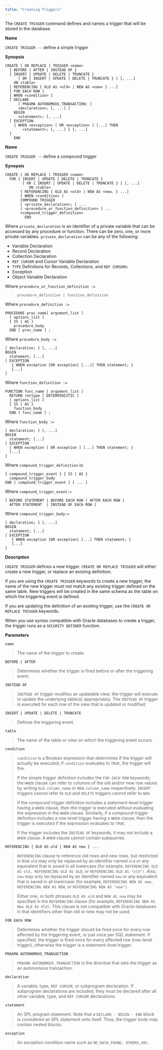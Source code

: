 ```yaml
---
title: "Creating Triggers"
---
```


<div id="creating_triggers" class="registered_link"></div>

The `CREATE TRIGGER` command defines and names a trigger that will be stored in the database.

**Name**

`CREATE TRIGGER --` define a simple trigger

**Synopsis**

```text
CREATE [ OR REPLACE ] TRIGGER <name>
  { BEFORE | AFTER | INSTEAD OF }
  { INSERT | UPDATE | DELETE | TRUNCATE }
      [ OR { INSERT | UPDATE | DELETE | TRUNCATE } ] [, ...]
    ON <table>
  [ REFERENCING { OLD AS <old> | NEW AS <new> } ...]
  [ FOR EACH ROW ]
  [ WHEN <condition> ]
  [ DECLARE
      [ PRAGMA AUTONOMOUS_TRANSACTION; ]
      <declaration>; [, ...] ]
    BEGIN
      <statement>; [, ...]
  [ EXCEPTION
    { WHEN <exception> [ OR <exception> ] [...] THEN
        <statement>; [, ...] } [, ...]
  ]
    END
```

**Name**

`CREATE TRIGGER --` define a compound trigger

**Synopsis**

```text
CREATE [ OR REPLACE ] TRIGGER <name>
  FOR { INSERT | UPDATE | DELETE | TRUNCATE }
        [ OR { INSERT | UPDATE | DELETE | TRUNCATE } ] [, ...]
           ON <table>
       [ REFERENCING { OLD AS <old> | NEW AS <new. } ...]
       [ WHEN <condition> ]
       COMPOUND TRIGGER
       [ <private_declaration>; ] ...
       [ <procedure_or_function_definition> ] ...
       <compound_trigger_definition>
         END
```

Where `private_declaration` is an identifier of a private variable that can be accessed by any procedure or function. There can be zero, one, or more private variables. `private_declaration` can be any of the following:

-   Variable Declaration
-   Record Declaration
-   Collection Declaration
-   `REF CURSOR` and Cursor Variable Declaration
-   `TYPE` Definitions for Records, Collections, and `REF CURSORs`
-   Exception
-   Object Variable Declaration

Where `procedure_or_function_definition :=`

> `procedure_definition | function_definition`

Where `procedure_definition :=`

```text
PROCEDURE proc_name[ argument_list ]
  [ options_list ]
  { IS | AS }
    procedure_body
  END [ proc_name ] ;
```

Where `procedure_body :=`

```text
[ declaration; ] [, ...]
BEGIN
  statement; [...]
[ EXCEPTION
   { WHEN exception [OR exception] [...]] THEN statement; }
   [...]
]
```

Where `function_definition :=`

```text
FUNCTION func_name [ argument_list ]
  RETURN rettype [ DETERMINISTIC ]
  [ options_list ]
  { IS | AS }
    function_body
  END [ func_name ] ;
```

Where `function_body :=`

```text
[ declaration; ] [, ...]
BEGIN
  statement; [...]
[ EXCEPTION
  { WHEN exception [ OR exception ] [...] THEN statement; }
  [...]
]
```

Where `compound_trigger_definition` is:

```text
{ compound_trigger_event } { IS | AS }
  compound_trigger_body
END [ compound_trigger_event ] [ ... ]
```

Where `compound_trigger_event:=`

```text
[ BEFORE STATEMENT | BEFORE EACH ROW | AFTER EACH ROW |
  AFTER STATEMENT  | INSTEAD OF EACH ROW ]
```

Where `compound_trigger_body:=`

```text
[ declaration; ] [, ...]
BEGIN
  statement; [...]
[ EXCEPTION
   { WHEN exception [OR exception] [...] THEN statement; }
   [...]
]
```

**Description**

`CREATE TRIGGER` defines a new trigger. `CREATE OR REPLACE TRIGGER` will either create a new trigger, or replace an existing definition.

If you are using the `CREATE TRIGGER` keywords to create a new trigger, the name of the new trigger must not match any existing trigger defined on the same table. New triggers will be created in the same schema as the table on which the triggering event is defined.

If you are updating the definition of an existing trigger, use the `CREATE OR REPLACE TRIGGER` keywords.

When you use syntax compatible with Oracle databases to create a trigger, the trigger runs as a `SECURITY DEFINER` function.

**Parameters**

`name`

> The name of the trigger to create.

`BEFORE | AFTER`

> Determines whether the trigger is fired before or after the triggering event.

`INSTEAD OF`

> `INSTEAD OF` trigger modifies an updatable view; the trigger will execute to update the underlying table(s) appropriately. The `INSTEAD OF` trigger is executed for each row of the view that is updated or modified.

`INSERT | UPDATE | DELETE | TRUNCATE`

> Defines the triggering event.

`table`

> The name of the table or view on which the triggering event occurs.

`condition`

> `condition` is a Boolean expression that determines if the trigger will actually be executed; if `condition` evaluates to `TRUE`, the trigger will fire.
>
> If the simple trigger definition includes the `FOR EACH ROW` keywords, the `WHEN` clause can refer to columns of the old and/or new row values by writing `OLD.column_name` or `NEW.column_name` respectively. `INSERT` triggers cannot refer to `OLD` and `DELETE` triggers cannot refer to `NEW`.
>
> If the compound trigger definition includes a statement-level trigger having a `WHEN` clause, then the trigger is executed without evaluating the expression in the `WHEN` clause. Similarly, if a compound trigger definition includes a row-level trigger having a `WHEN` clause, then the trigger is executed if the expression evaluates to `TRUE`.
>
> If the trigger includes the `INSTEAD OF` keywords, it may not include a `WHEN` clause. A `WHEN` clause cannot contain subqueries.

`REFERENCING { OLD AS old | NEW AS new } ...`

> `REFERENCING` clause to reference old rows and new rows, but restricted in that `old` may only be replaced by an identifier named `old` or any equivalent that is saved in all lowercase (for example, `REFERENCING OLD AS old, REFERENCING OLD AS OLD`, or `REFERENCING OLD AS "old")`. Also, `new` may only be replaced by an identifier named `new` or any equivalent that is saved in all lowercase (for example, `REFERENCING NEW AS new, REFERENCING NEW AS NEW`, or `REFERENCING NEW AS "new")`.
>
> Either one, or both phrases `OLD AS old` and `NEW AS new` may be specified in the `REFERENCING` clause (for example, `REFERENCING NEW AS New OLD AS Old)`. This clause is not compatible with Oracle databases in that identifiers other than old or new may not be used.

`FOR EACH ROW`

> Determines whether the trigger should be fired once for every row affected by the triggering event, or just once per SQL statement. If specified, the trigger is fired once for every affected row (row-level trigger), otherwise the trigger is a statement-level trigger.

`PRAGMA AUTONOMOUS_TRANSACTION`

> `PRAGMA AUTONOMOUS_TRANSACTION` is the directive that sets the trigger as an autonomous transaction.

`declaration`

> A variable, type, `REF CURSOR`, or subprogram declaration. If subprogram declarations are included, they must be declared after all other variable, type, and `REF CURSOR` declarations.

`statement`

> An SPL program statement. Note that a `DECLARE - BEGIN - END` block is considered an SPL statement unto itself. Thus, the trigger body may contain nested blocks.

`exception`

> An exception condition name such as `NO_DATA_FOUND, OTHERS`, etc.
